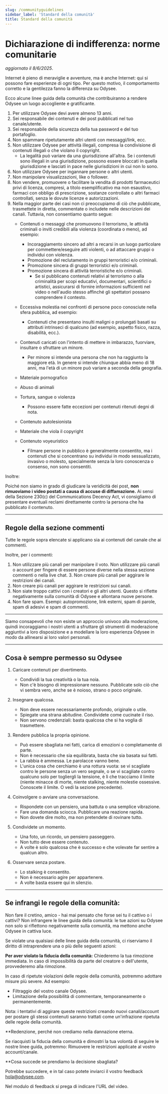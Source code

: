 ---
slug: /communityguidelines
sidebar_label: 'Standard della comunità'
title: Standard della comunità
---

# Dichiarazione di indifferenza: norme comunitarie
*aggiornato il 8/6/2025*.

Internet è pieno di meraviglie e avventure, ma è anche Internet: qui si possono fare esperienze di ogni tipo. Per questo motivo, il comportamento corretto e la gentilezza fanno la differenza su Odysee.

Ecco alcune linee guida della comunità che contribuiranno a rendere Odysee un luogo accogliente e gratificante.

1. Per utilizzare Odysee devi avere almeno 13 anni.
2. Sei responsabile dei contenuti e dei post pubblicati nel tuo canale/utente.
3. Sei responsabile della sicurezza della tua password e del tuo portafoglio.
4. Non spammare ripetutamente altri utenti con messaggi/link, ecc.
5. Non utilizzare Odysee per attività illegali, compresa la condivisione di contenuti illegali o che violano il copyright.
	* La legalità può variare da una giurisdizione all'altra. Se i contenuti sono illegali in una giurisdizione, possono essere bloccati in quella giurisdizione e lasciati in pace nelle giurisdizioni in cui non lo sono.
7. Non utilizzare Odysee per ingannare persone o altri utenti.
8. Non manipolare visualizzazioni, like o follower.
9. Non vendere, promuovere o facilitare la vendita di prodotti farmaceutici privi di licenza, compresi, a titolo esemplificativo ma non esaustivo, farmaci con obbligo di prescrizione, sostanze controllate o altri farmaci controllati, senza le dovute licenze e autorizzazioni.
10. Nella maggior parte dei casi non ci preoccupiamo di ciò che pubblicate, trasmettete in diretta, commentate o includete nelle descrizioni dei canali. Tuttavia, non consentiamo quanto segue:
    * Contenuti o messaggi che promuovono il terrorismo, le attività criminali o inviti credibili alla violenza (coordinata o meno), ad esempio:
        * Incoraggiamento sincero ad altri a recarsi in un luogo particolare per commettere/eseguire atti violenti, o ad attaccare gruppi o individui con violenza.
        * Promozione del reclutamento in gruppi terroristici e/o criminali.
        * Promozione sincera di gruppi terroristici e/o criminali.
        * Promozione sincera di attività terroristiche e/o criminali.
            - Se si pubblicano contenuti relativi al terrorismo o alla criminalità per scopi educativi, documentari, scientifici o artistici, assicurarsi di fornire informazioni sufficienti nel video o nell'audio stesso affinché gli spettatori possano comprendere il contesto.

    * Eccessiva molestia nei confronti di persone poco conosciute nella sfera pubblica, ad esempio:
        * Contenuti che presentano insulti maligni o prolungati basati su attributi intrinseci di qualcuno (ad esempio, aspetto fisico, razza, disabilità, ecc.).
    * Contenuti caricati con l'intento di mettere in imbarazzo, fuorviare, insultare o sfruttare un minore.
        * Per minore si intende una persona che non ha raggiunto la maggiore età. In genere si intende chiunque abbia meno di 18 anni, ma l'età di un minore può variare a seconda della geografia.

    * Materiale pornografico
    * Abuso di animali
    * Tortura, sangue o violenza
        * Possono essere fatte eccezioni per contenuti ritenuti degni di nota.
    * Contenuto autolesionista
    * Materiale che viola il copyright
	* Contenuto voyeuristico
		* Filmare persone in pubblico è generalmente consentito, ma i contenuti che si concentrano su individui in modo sessualizzato, invasivo o molesto, specialmente senza la loro conoscenza o consenso, non sono consentiti.

Inoltre:

Poiché non siamo in grado di giudicare la veridicità dei post, **non rimuoviamo i video postati a causa di accuse di diffamazione.** Ai sensi della Sezione 230(c) del Communications Decency Act, vi consigliamo di presentare eventuali reclami direttamente contro la persona che ha pubblicato il contenuto.

---

## Regole della sezione commenti

Tutte le regole sopra elencate si applicano sia ai contenuti del canale che ai commenti.

Inoltre, per i commenti:

1. Non utilizzare più canali per manipolare il voto.
Non utilizzare più canali o account per fingere di essere persone diverse nella stessa sezione commenti o nella live chat. 3. Non creare più canali per aggirare le restrizioni dei canali.
3. Non creare più canali per aggirare le restrizioni sui canali.
4. Non siate troppo cattivi con i creatori e gli altri utenti. Questo si riflette negativamente sulla comunità di Odysee e allontana nuove persone.
5. Non fare spam. Esempi: autopromozione, link esterni, spam di parole, spam di adesivi e spam di commenti.

---

Siamo consapevoli che non esiste un approccio univoco alla moderazione, quindi incoraggiamo i nostri utenti a sfruttare gli strumenti di moderazione aggiuntivi a loro disposizione e a modellare la loro esperienza Odysee in modo da allinearsi ai loro valori personali.

---

## Cosa è sempre permesso su Odysee

1. Caricare contenuti per divertimento.
    * Condividi la tua creatività o la tua noia.
    * Non c'è bisogno di impressionare nessuno. Pubblicate solo ciò che vi sembra vero, anche se è noioso, strano o poco originale.

2. Insegnare qualcosa.
    * Non deve essere necessariamente profondo, originale o utile.
    * Spiegate una strana abitudine. Condividete come cucinate il riso.
    * Non servono credenziali: basta qualcosa che si ha voglia di trasmettere.

3. Rendere pubblica la propria opinione.
    * Può essere sbagliata nei fatti, carica di emozioni o completamente di parte.
    * Non è necessario che sia equilibrata, basta che sia basata sui fatti.
    * La rabbia è ammessa. Le parolacce vanno bene.
    * L'unica cosa che cerchiamo è una rottura vuota: se vi scagliate contro le persone senza un vero segnale, o se vi scagliate contro qualcuno solo per togliergli la tensione, è lì che tracciamo il limite (niente minacce di morte, niente stalking, niente molestie ossessive. Conoscete il limite. O vedi la sezione precedente).

4. Coinvolgere o avviare una conversazione.
    * Rispondete con un pensiero, una battuta o una semplice vibrazione.
    * Fare una domanda sciocca. Pubblicare una reazione rapida.
    * Non dovete dire molto, ma non pretendete di rovinare tutto.

5. Condividete un momento.
    * Una foto, un ricordo, un pensiero passeggero.
    * Non tutto deve essere contenuto.
    * A volte è solo qualcosa che è successo e che volevate far sentire a qualcun altro.

6. Osservare senza postare.
    * Lo stalking è consentito.
    * Non è necessario agire per appartenere.
    * A volte basta essere qui in silenzio.

---

## Se infrangi le regole della comunità:

Non fare il cretino, amico - hai mai pensato che forse sei tu il cattivo o i cattivi?
Non infrangere le linee guida della comunità: le tue azioni su Odysee non solo si riflettono negativamente sulla comunità, ma mettono anche Odysee in cattiva luce. 

Se violate una qualsiasi delle linee guida della comunità, ci riserviamo il diritto di intraprendere una o più delle seguenti azioni:

**Per aver violato la fiducia della comunità:**
Chiederemo la tua rimozione immediata. In caso di impossibilità da parte del creatore o dell'utente, provvederemo alla rimozione.

In caso di ripetute violazioni delle regole della comunità, potremmo adottare misure più severe. Ad esempio:

* Filtraggio del vostro canale Odysee.
* Limitazione della possibilità di commentare, temporaneamente o permanentemente.

Nota: i tentativi di aggirare queste restrizioni creando nuovi canali/account per postare gli stessi contenuti saranno trattati come un'infrazione ripetuta delle regole della comunità.

**Redenzione, perché non crediamo nella dannazione eterna.

Se riacquisti la fiducia della comunità e dimostri la tua volontà di seguire le nostre linee guida, potremmo: Rimuovere le restrizioni applicate al vostro account/canale.

**Cosa succede se prendiamo la decisione sbagliata?

Potrebbe succedere, e in tal caso potete inviarci il vostro feedback hola@odysee.com.

Nel modulo di feedback si prega di indicare l'URL del video.
